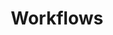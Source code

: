 ---
title: "Workflows"
description: "An introduction for developers experienced with other workflow orchestrators."
icon: "diagram-subtask"
---